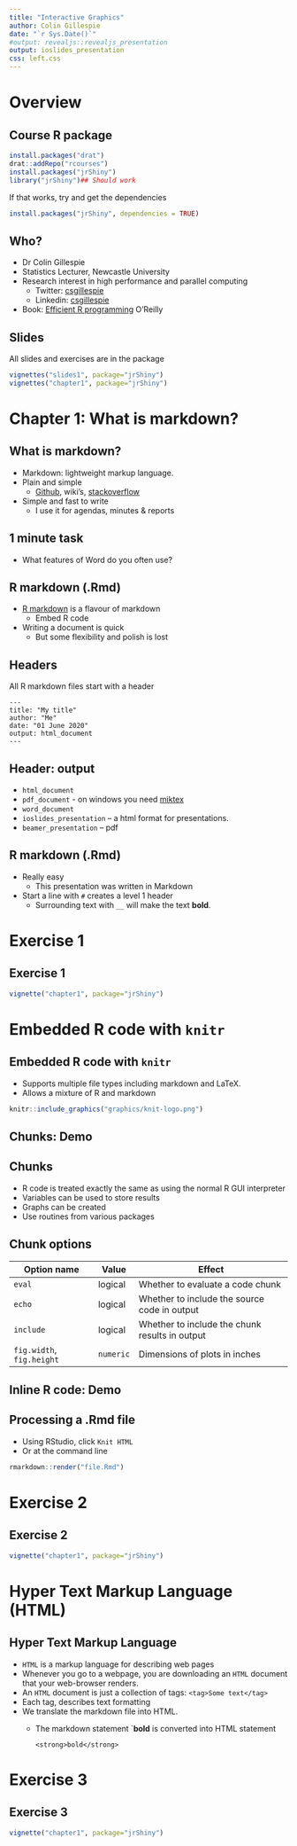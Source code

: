 ```yaml
---
title: "Interactive Graphics"
author: Colin Gillespie
date: "`r Sys.Date()`"
#output: revealjs::revealjs_presentation
output: ioslides_presentation
css: left.css
---
```

<!--
%\VignetteEngine{knitr::rmarkdown}
%\VignetteIndexEntry{Chapter 1 Slides}
-->

# Overview
## Course R package

```r
install.packages("drat")
drat::addRepo("rcourses")
install.packages("jrShiny")
library("jrShiny")## Should work
```

If that works, try and get the dependencies
```r
install.packages("jrShiny", dependencies = TRUE)
```

## Who?

* Dr Colin Gillespie
* Statistics Lecturer, Newcastle University
* Research interest in high performance and parallel computing
  * Twitter: [csgillespie](https://twitter.com/csgillespie)
  * Linkedin: [csgillespie](https://uk.linkedin.com/in/colin-gillespie-25028332)
* Book: [Efficient R programming](https://github.com/csgillespie/efficientR) O'Reilly

## Slides 

All slides and exercises are in the package
```r
vignettes("slides1", package="jrShiny")
vignettes("chapter1", package="jrShiny")
```

# Chapter 1: What is markdown?
## What is markdown?

  * Markdown: lightweight markup language.
  * Plain and simple
    * [Github](github.com), wiki's, [stackoverflow](stackoverflow.com)
  * Simple and fast to write
    * I use it for agendas, minutes & reports

## 1 minute task

  * What features of Word do you often use?
  
## R markdown (.Rmd)

  * [R markdown](http://shiny.rstudio.com/articles/rm-cheatsheet.html) is a flavour of markdown 
    * Embed R code
  * Writing a document is quick
    * But some flexibility and polish is lost
  
## Headers

All R markdown files start with a header
```
---
title: "My title"
author: "Me"
date: "01 June 2020"
output: html_document
---
```

## Header: output

  * `html_document` 
  * `pdf_document` - on windows you need [miktex](http://miktex.org/)
  * `word_document`
  * `ioslides_presentation` -- a html format for presentations.
  * `beamer_presentation` -- pdf

## R markdown (.Rmd)

  * Really easy
    * This presentation was written in Markdown
  * Start a line with `#` creates a level $1$ header
    * Surrounding text with `__` will make the text __bold__.

# Exercise 1
## Exercise 1

```r
vignette("chapter1", package="jrShiny")
```

# Embedded R code with `knitr`
## Embedded R code with `knitr`

  * Supports multiple file types including markdown and LaTeX.
  * Allows a mixture of R and markdown
  
```r
knitr::include_graphics("graphics/knit-logo.png")
```

## Chunks: Demo

## Chunks

  * R code is treated exactly the same as using the normal R GUI interpreter
* Variables can be used to store results
* Graphs can be created
* Use routines from various packages

## Chunk options

Option name | Value | Effect 
------------|-------|-------
`eval` | logical | Whether to evaluate a code chunk 
`echo` | logical | Whether to include the source code in output
`include` | logical | Whether to include the chunk results in output 
`fig.width`, `fig.height` | `numeric` | Dimensions of plots in inches


## Inline R code: Demo

## Processing a .Rmd file

  * Using RStudio, click `Knit HTML`
  * Or at the command line 
  
```r
rmarkdown::render("file.Rmd")
```

# Exercise 2
## Exercise 2

```r
vignette("chapter1", package="jrShiny")
```

# Hyper Text Markup Language (HTML)
## Hyper Text Markup Language

  * `HTML` is a markup language for describing web pages
  * Whenever you go to a webpage, you are downloading an `HTML` document that your web-browser renders.
  * An `HTML` document is just a collection of tags:
    ```
    <tag>Some text</tag>
    ```
* Each tag, describes text formatting
* We translate the markdown file into HTML.
  * The markdown statement `**bold** is converted into HTML statement
    ```
    <strong>bold</strong>
    ```

# Exercise 3
## Exercise 3

```r
vignette("chapter1", package="jrShiny")
```

